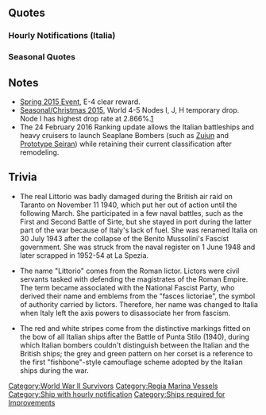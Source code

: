 {{ShipPageHeader}}

==Quotes==
{{ShipQuotes
|Introduction = Vittorio Veneto級戦艦 2番艦 リットリオです。火力と速度には自信があるの。よろしくお願いしますね。
|Introduction/En = The second ship of the Vittorio Veneto-class battleships, Littorio. I have confidence in my speed and firepower. Nice to meet ya ~
|Introduction/Note = She was actually the lead ship of Littorio class (Vittorio Veneto class), although her older sister, Vittorio Veneto, was launched and completed first.

|Introduction/Italia = Vittorio Veneto級戦艦 2番艦 リットリオ改め、イタリアです。よろしくお願いしますね
|Introduction/Italia/En = I'm Italia, the second ship of the Vittori Veneto-class battleships and previously known as Littorio. Nice to meet ya ~

|Library = パスタの国で生まれました。ヴィットリオ・ヴェネト級戦艦２番艦、リットリオです。<br>高速で兵装も充実した新鋭高速戦艦です。妹のローマ共々、どうぞよろしくお願い致します。
|Library/En = I was born in the country of Pasta. Second ship of the Vittorio Veneto class battleship, Littorio.<br>Armed with high speed armaments and a state-of-the-art fast battleship. I have my sister, Roma, with me. It's a pleasure to meet you.
|Library/Note = Country of Pasta refers to Italy, a part of the Axis Powers during the Second World War.

|Library/Italia = パスタの国で生まれました。ヴィットリオ・ヴェネト級戦艦２番艦、リットリオ改め、イタリアです。<br>高速で兵装も充実した新鋭高速戦艦です。妹のローマ共々、どうぞよろしくお願い致します。
|Library/Italia/En = I was born in the country of Pasta. Second ship of the Vittorio Veneto class battleship, formerly Littorio, Italia.<br>Armed with high speed armaments and a state-of-the-art fast battleship. I have my sister, Roma, with me. It's a pleasure to meet you.

|Secretary 1 = Buon giorno！リットリオ、行けます！
|Secretary 1/En = Buon giorno! Littorio, going!
|Secretary 1/Note = Buon giorno = Good day/Good morning.

|Secretary 1/Italia = Buon giorno！イタリア、行けます！
|Secretary 1/Italia/En = Buon giorno! Italia, going!

|Secretary 2 = 提督、リットリオをお呼びでしょうか？
|Secretary 2/En = Admiral, did you call for Littorio?

|Secretary 2/Italia = 提督、イタリアをお呼びでしょうか？
|Secretary 2/Italia/En = Admiral, did you call for Italia?

|Secretary 3 = これが日本の挨拶…！なんて…、なんて地中海的な！って、提督！もう、怒りますよ？
|Secretary 3/En = Th-this is the Japanese way of greeting! S-such a Mediterranean Sea way! Wait, Admiral! I'm mad!

|Idle = フリッツ…、フリッツX…。なんでしょう？頭の中に湧き起こるこの不思議な言葉は…提督、ご存じですか？…そうですか
|Idle/En = Fritz... Fritz X... Uhm...? Somehow, this strange word keep bursting up in my mind... Admiral, do you know about this? Oh, really...?
|Idle/Note = The [http://en.wikipedia.org/wiki/Fritz_X Fritz X] radio-controlled bombs were the weapons used by the German bombers that attacked Littorio and her sister ship Roma en route to Malta for their surrender.

|Secretary Married = 提督、地中海風の美味しいパスタ、作ったんです。ご一緒にいかがですか？とっておきのワインもお持ちしますね。うふふっ♪
|Secretary Married/En = Admiral, I made some delicious Mediterranean pasta. Would you like to join me? There's also wine as well, ufufu ♪

|Secretary Married/Italia = 提督、外国生まれの私を…これまで大切に育てて頂いて、本当に感謝しています！ありがとうございます！提督、いつまでも…出来る事なら…いつまでもご一緒に…
|Secretary Married/Italia/En = Admiral, I'm truly grateful to you for having taken such good care of a foreigner like me until now. Thank you, admiral. If it is possible... I wish to always be by your side.

|Wedding = 提督、改まって何でしょうか？えっ、これを私に？本当に？あっ、ありがとうございます、提督…大切に、大切にします！
|Wedding/En = Admiral, What's with this formality? Well, is this for me? Really? Oh, thank you very much, admiral... I'll take care... I'll take good care of this.

|Looking At Scores = 提督、情報確認ですね、お持ちします
|Looking At Scores/En = Admiral, time to confirm the report. I'll bring it to you.

|Joining A Fleet = イタリアの本当の力、お見せします。戦艦、リットリオ、抜錨します！
|Joining A Fleet/En = I will show you the true power of Italy! Battleship Littorio, going!

|Joining A Fleet/Italia = わたし達の本当の力、お見せします。戦艦、イタリア、抜錨です！
|Joining A Fleet/Italia/En = I will show you the true power of shipgirls! Battleship Italia, going!

|Equipment 1 = Grazie！助かります
|Equipment 1/En = Thanks! That'll help.

|Equipment 2 = これならローマにも負けませんね！うふふ
|Equipment 2/En = With this, I won't lose to Roma! Ufufu.

|Equipment 3 = あらぁ？いいですねぇ。いいと思います
|Equipment 3/En = Ara. I think this is good.

|Supply = 美味しいパスタ、食べたいですね
|Supply/En = I wanna eat delicious pasta...

|Supply/Italia = もしかして少し、太ったかしら…。パスタ、控えたほうがいいかな…
|Supply/Italia/En = I think I'm getting fat... I should refrain from eating pasta...

|Docking Minor = すみません。少しダメージをうけました。ドック入りしますね
|Docking Minor/En = I'm sorry. I've sustained some damage. I'll go to the dock.

|Docking Major = 申し訳ありません。少し、本格的にドック入りします。ごめんなさい
|Docking Major/En = I'm truly sorry. I need the dock for real this time. I'm sorry.

|Construction = 提督、新たな艦が戦列に加わりました
|Construction/En = Admiral, a new ship is ready to be added to the battle line.

|Returning From Sortie = 艦隊が無事戻りました。皆さん、大変お疲れ様でした
|Returning From Sortie/En = The fleet have returned safely. Good work everyone!

|Starting A Sortie = ローマ？置いて行くわよ？戦艦リットリオ、出撃します！
|Starting A Sortie/En = Roma? I'm gonna leave you behind. Battleship Littorio, going!

|Starting A Sortie/Italia = ローマ？大丈夫ね？よーし！戦艦イタリア、出撃します！
|Starting A Sortie/Italia/En = Roma, are you alright? Okay! Battleship Italia, going!

|Battle Start = 敵艦発見！砲戦用意。いよいよ、実践ですね
|Battle Start/En = Enemy fleet spotted! Prepare to fire! At last, it's a real fight.

|Attack = 一番、二番主砲…狙え。…今よ！撃て！
|Attack/En = Turret number one, number two, aiming...Fire, now!

|Night Battle = 夜の戦いですね。やってみましょう！このリットリオに続いてください
|Night Battle/En = It's a night battle. Let's do it. Please follow Littorio

|Night Battle/Italia = 夜の戦いも・・・わたし、負けません！このイタリアに続いてください！
|Night Battle/Italia/En = I won't lose in night battle! Please follow Italia!

|Night Attack = これが主力艦同士の艦隊戦...そうなのね、これが...
|Night Attack/En = This is the same fleet battle we're into... That's right, this is...

|MVP = えっ、リットリオが一番ですか…？いやだ、ありがとうございます！少し、照れますね
|MVP/En = Eh? Littorio is number one? Wah, thank you. I feel embarrassed.

|MVP/Italia = イタリアが一番なんですか…？いやだ、ありがとうございます！嬉しいですね！
|MVP/Italia/En = Italia is number one...? Wah, thanks you! I'm happy.

|Minor Damage 1 = きゃぁ！…や、やられたの？
|Minor Damage 1/En = Kya! I'm hit?

|Minor Damage 2 = きゃぁ！…やだ、当ててくるのね
|Minor Damage 2/En = Kya! N-No, their shell hit!

|Major Damage = くぅ…、かなりのダメージが…。でもリットリオ、このぐらいでは…沈みは、しません！
|Major Damage/En = Uuu... I'm fairly beaten... But Littorio... won't sink... with just this...
|Major Damage/Note = Possibly references the attack on Taranto, and how the Littorio was repaired and returned to service.

|Sunk = 私もう…沈むのですね…ローマ…あなたは…今度は…ゆっくり来るのよ…お休み…なさい…
|Sunk/En = I'm... going to sink right...? Roma... this time... you can take it easy to come here...  good... night...
|Sunk/Note = Littorio was part of the Regia Marina fleet headed to Malta to surrender to the Allies, and had seen her sister ship Roma sunk by air attacks from the German Luftwaffe while en route.
}}

===Hourly Notifications (Italia)===
{{Shiphourly
|Ship = Italia
|00JP = 提督、日付が変わりました。本日はわたしが、お側で時刻をお知らせしますね。うふふっ
|00EN = Admiral, the date has changed. Today, I will be announcing the time with you. Ufufu.
|00Note = 
|01JP = マルヒト…マルマル。提督、お疲れですか？ワイン、お持ちします？
|01EN = 1:00... AM. Are you tired admiral? Shall I bring you some wine?
|01Note = 
|02JP = マルフタ…マルマル。ここの夜は少し冷えますね。提督、大丈夫ですか？
|02EN = 2:00... AM. The night here is a bit colder. Are you okay admiral?
|02Note = 
|03JP = マルサン…マルマル。ふぁー…あっ、ごめんなさい、提督。ホットワインでも、お作りしましょうか？身体が温まりますよ
|03EN = 3:00... AM. *fuah* Ah, I'm sorry. Shall I make something like mulled wine, admiral? It will warm you up.
|03Note = 
|04JP = マルヨン、マルマル。そろそろ朝ですね。夜明け前…なんだか気持ちいい…
|04EN = 4:00 AM. Morning is coming. This feeling before dawn... is nice...
|04Note = 
|05JP = マルゴー、マルマル。提督、ボンジョールノ！そろそろ皆さん、起こしてきますね
|05EN = 5:00 AM. Buon giorno, Admiral! I'm about to wake the others!
|05Note = 
|06JP = マルロク、マルマル。んー、気持ちのいい朝ですね。ご朝食は何になさいます？
|06EN = 6:00 AM. Yup, it's a wonderful morning. What do you want for breakfast?
|06Note = 
|07JP = マルナナ…マルマル。提督、今朝の朝食は、クロワッサンとミルクたっぷりのカフェラッテをご用意しました。召し上がれ
|07EN = 7:00... AM. Admiral, today I have prepared croissant with caffe latte. Please dig in.
|07Note = 
|08JP = マルハチ…マルマル。提督、そろそろ艦隊運用を始めましょう。まずは、遠征の指示からでよろしいでしょうか？
|08EN = 8:00... AM. Admiral, it's about time for the fleet's operation. Shall we start with some expeditions?
|08Note = 
|09JP = マルキュー、マルマル。ふぅ…、ローマはちゃんとやってるかしら？
|09EN = 9:00 AM. Fu~ I wonder, is Roma doing fine?
|09Note = 
|10JP = ヒトマル、マルマル。…ああ！ドイツの娘達もこの艦隊に？そうですか…そう
|10EN = 10:00 AM. Ah! Those German shipgirls are also here? Really...
|10Note = 
|11JP = ヒトヒト、マルマル。提督、もうすぐお昼ですね。何になさいますか？
|11EN = 11:00 AM. It's about time for lunch admiral. What shall we have?
|11Note = 
|12JP = ヒトフタ、マルマル。プリモ・ピアットは、魚介のパスタ。セコンドはお肉。コントルノも大切ですね。ワインは、赤でいいかしら？
|12EN = 12:00 PM. For today's primo piatto we have seafood pasta. For secondo we have meat. Contorno is important too. As for wine... is red wine ok?
|12Note = [https://en.wikipedia.org/wiki/Italian_meal_structure#Formal_meal_structure Italian formal meal structure]
|13JP = ヒトサン…マルマル。えー…お昼、多すぎましたか？すみません。では、夜は少し控えめにしますね
|13EN = 13:00... PM. Eh... That's too much for lunch? I'm sorry. I'll reduce the amount of food in our dinner.
|13Note = 
|14JP = ヒトヨン、マルマル。さぁ、午後も頑張ってまいりましょう！どの海域へ艦隊を出撃させましょうか？やはり西方？
|14EN = 14:00 PM. Well, let us give our best this afternoon! Which area shall our fleet advance? Western?
|14Note = 
|15JP = ヒトゴー…マルマル。日本の高速戦艦もいいですね。いいと思います
|15EN = 15:00... PM. The Japanese's fast battleship is not bad. They're wonderful.
|15Note = Referring to the Kongou-class, since they were designed by British shipbuilders, Italia may have some sophisticated thoughts about them as her primary enemy was the Royal Navy.
|16JP = ヒトロク…マルマル。あの戦艦、芸術的な上部構造物…。艦橋はアートですね
|16EN = 16:00... PM. That battleship... has such an artistic superstructure... Her bridge is a work of art.
|16Note = Probably referring to the Fusou-class and their huge "pagoda" superstructure.
|17JP = ヒトナナ…マルマル。提督、日本の夕日も綺麗ですね。地中海も、綺麗なんですよ？
|17EN = 17:00... PM. Admiral, the sunset in Japan is beautiful. It's the same in Mediterranean Sea too.
|17Note = 
|18JP = ヒトハチ…マルマル。さぁ、そろそろ夕食の準備を致しますね。今晩のワインは、赤白どちらになさいます？夜は、白からかしら？
|18EN = 18:00... PM. Well, it's about time to prepare for dinner. Which wine shall we have? White wine or red wine? Shall we go with white wine then?
|18Note = 
|19JP = ヒトキュー、マルマル。お夕食お持ちしますね。ゆっくりと召し上がれ！ワインもどうぞ。まぁ！素敵な飲みっぷりです
|19EN = 19:00 PM. I've brought you dinner, please dig in! Also here's your wine. Whoa! What a wonderful way of drinking
|19Note = 
|20JP = フタマルマルマル。提督、次は赤を開けますね。ええっと…どれにしようかしら…あっ、チーズとドルチェは何になさいます？
|20EN = 20:00 PM. Admiral, I shall open the red wine next. Uhm... which one should I open... Ah! Do you like cheese? Or dolce?
|20Note = "Dolce" = Sweets
|21JP = フタヒト、マルマル。提督、お強いですね。夕食も平らげて頂いて、私も作りし甲斐があります。いいと思います
|21EN = 21:00 PM. Admiral, you're good. I'm happy to be worthy of making all those food you have eaten.
|21Note = 
|22JP = フタフタ…マルマル。少し、ローマの様子が気になりますね。…提督、少しだけ席を外しますね。すみません
|22EN = 22:00... PM. I'm a little worried about Roma... I'm sorry Admiral. I will check on her.
|22Note = The German air attack that sank the Roma began around 1500 and ended shortly after 1600 (GMT+1) i.e from 2200 to 2300 JST
|23JP = フタサン、マルマル。大丈夫、ローマも元気にやってるみたい。わたし、少し心配性なんでしょうか？すみません
|23EN = 23:00 PM. Don't worry, Roma is doing fine. Am I worrying too much? I'm sorry.
|23Note =
}}

===Seasonal Quotes===
{{Shipquoteseasonal
|RainySeason2015 = 何か雨が多いですね最近…。これが日本の、梅雨というものなんですね。勉強になります。
|RainySeason2015_EN = It's been raining a lot recently... Something called the rainy season in Japan. I'm learning it.
|RainySeason2015_Clip = {{Audio|file=Littorio_Rainy_Season_2015.ogg}}
|RainySeason2015_Note = 

|EarlySummer2015 = もうすぐ夏ですね、提督。新しい水着を試してみたいですね。くすくす。楽しみです！
|EarlySummer2015_EN = Soon it will be summer. Admiral, I'd like to try a new swimsuit *giggle* It's so much fun!
|EarlySummer2015_Clip = {{Audio|file=Littorio_Early_Summer_2015.ogg}}
|EarlySummer2015_Note = 

|MidSummer2015 = 提督、夏ですね。ご一緒に海に行きましょう。あ、そうじゃなくて、泳ぎにです。新しい水着も用意したの。うふふ。
|MidSummer2015_EN = Admiral, It's summer time, Let's go together to the beach. Ah.. Not that, to swim I mean. I've also prepared a new swimsuit. Fu fu fu~...
|MidSummer2015_Clip = {{Audio|file=Littorio_Mid-Summer_2015_Secretary_1.ogg}}
|MidSummer2015_Note = 

|Christmas2015 = Buone Feste！提督、メリークリスマス！
|Christmas2015_EN = Merry Christmas and a Happy Holiday, Admiral.
|Christmas2015_Clip ={{Audio|file=Littorio_Christmas_2015.ogg}}
|Christmas2015_Note = "Buone Feste" means "Happy Holidays" in Italian. "Merry Christmas" in Italian is "Buon Natale".
 
|Christmas2015_2 = Buone Feste！提督、メリークリスマス！はい。私からのプレゼントです。ちゅっ
|Christmas2015_2_EN = Merry Christmas and a Happy Holiday, Admiral. Here's a present from me. *smooch*
|Christmas2015_2_Clip = {{Audio|file=Italia_Christmas_2015.ogg}} 
|Christmas2015_2_Note = ''As Italia''

|EndofYear2015 = もう年末なんですね。Roma、ちゃんとお掃除しないと、よ。え？私の方が散らかってる？あら、そ、そうね…あら…。
|EndofYear2015_EN = It's the year's end. Isn't it? Roma, you need to clean up. Eh, My place is even dirtier? Oh my, you're right... Oh dear...
|EndofYear2015_Clip = {{Audio|file=Littorio_End_of_Year_2015.ogg}}
|EndofYear2015_Note = 

|NewYear2016 = Buon anno!　提督、明けましておめでとうございます！今年もよろしくお願い致しますね！
|NewYear2016_EN = Admiral, Happy New Year. Pleased to be of service this year as well.
|NewYear2016_Clip = {{Audio|file=Littorio_New_Year_2016.ogg}}
|NewYear2016_Note = 

|Setsubun2016 = セ…ツ…ブーン？セッツブーン？この行事はとても不思議な響ですね。
|Setsubun2016_EN = Set...tsu... Boohn? Settsuboohn? This occasion sure has a peculiar sounding name.
|Setsubun2016_Clip = {{Audio|file=Littorio_Setsubun_2016.ogg}}
|Setsubun2016_Note = 

|WhiteDay2016 = 提督、これをお返しに？ありがとうございます。私、とても嬉しいです！うふふ…
|WhiteDay2016_EN = Admiral, is that return gift for me? Thank you so much. I'm so happy! Ufufu-
|WhiteDay2016_Clip = {{Audio|file=Littorio White Day 2016.ogg}}
|WhiteDay2016_Note =

|Spring2016 = 春ですね…提督…日本の桜キレイです。ローマと三人でお花見もいいですね。私パスタ弁当作りますね	
|Spring2016_EN = It's spring isn't it, Admiral? Japan's sakura is beautiful. Together with Roma, it's fine for the three of us to go flower viewing, yes? I shall prepare some pasta bentou.	
|Spring2016_Clip = {{Audio|file=Littorio_Spring_2016.ogg}}
|Spring2016_Note = 

|ThirdAnniversary2016 = 提督、三周年だそうですね。本当におめでとうございます。私たちも嬉しいですね。
|ThirdAnniversary2016_EN = Admiral, it seems to be our third anniversary. Truly, congratulations. We too are joyous of this event.
|ThirdAnniversary2016_Clip = {{Audio|file=Littorio_Third_Anniversary.ogg}}
|ThirdAnniversary2016_Note = 

|RainySeason2016 = 何か雨が多いですね最近…。これが日本の、梅雨というものなんですね。勉強になります。
|RainySeason2016_EN = It's been raining a lot recently.... So, this is what Japan's rainy season is. It's good to know.
|RainySeason2016_Clip = {{Audio|file=Littorio_Rainy_Season_2015.ogg}}
|RainySeason2016_Note = ''From [[Seasonal/Rainy Season 2015|Rainy Season 2015]]''
}}

==Notes==
*[[Spring 2015 Event]], E-4 clear reward.
*[[Seasonal/Christmas 2015]], World 4-5 Nodes I, J, H temporary drop. Node I has highest drop rate at 2.866%.[http://db.kcwiki.moe/event-christmas2015/]
*The 24 February 2016 Ranking update allows the Italian battleships and heavy cruisers to launch Seaplane Bombers (such as [[Zuiun]] and [[Prototype Seiran]]) while retaining their current classification after remodeling.

==Trivia==
*The real Littorio was badly damaged during the British air raid on Taranto on November 11 1940, which put her out of action until the following March. She participated in a few naval battles, such as the First and Second Battle of Sirte, but she stayed in port during the latter part of the war because of Italy's lack of fuel. She was renamed Italia on 30 July 1943 after the collapse of the Benito Mussolini's Fascist government. She was struck from the naval register on 1 June 1948 and later scrapped in 1952-54 at La Spezia.

*The name "Littorio" comes from the Roman lictor. Lictors were civil servants tasked with defending the magistrates of the Roman Empire. The term became associated with the National Fascist Party, who derived their name and emblems from the "fasces lictoriae", the symbol of authority carried by lictors. Therefore, her name was changed to Italia when Italy left the axis powers to disassociate her from fascism.

*The red and white stripes come from the distinctive markings fitted on the bow of all Italian ships after the Battle of Punta Stilo (1940), during which Italian bombers couldn't distinguish between the Italian and the British ships; the grey and green pattern on her corset is a reference to the first "fishbone"-style camouflage scheme adopted by the Italian ships during the war.

{{ShipPageFooter}}
[[Category:World War II Survivors]]
[[Category:Regia Marina Vessels]]
[[Category:Ship with hourly notification]]
[[Category:Ships required for Improvements]]